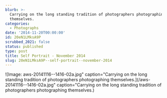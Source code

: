 ```yaml
---
blurb: >-
  Carrying on the long standing tradition of photographers photographing
  themselves.
categories:
  - Photographs
date: '2014-11-20T00:00:00'
id: 20eN1LMksA9P
scrubbed_2021: false
status: published
type: post
title: Self Portrait - November 2014
slug: 20eN1LMksA9P--self-portrait--november-2014
---
```


![Image: aws-20141116--1416-02a.jpg" caption="Carrying on the long standing tradition of photographers photographing themselves.](/aws-20141116--1416-02a.jpg" caption="Carrying on the long standing tradition of photographers photographing themselves.)
